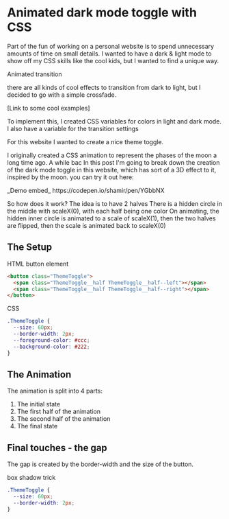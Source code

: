 
# Animated dark mode toggle with CSS

Part of the fun of working on a personal website is to spend unnecessary amounts of time on small details. I wanted to have a dark & light mode to show off my CSS skills like the cool kids, but I wanted to find a unique way.

Animated transition

there are all kinds of cool effects to transition from dark to light, but I decided to go with a simple crossfade.

[Link to some cool examples]

To implement this, I created CSS variables for colors in light and dark mode.
I also have a variable for the transition settings

For this website I wanted to create a nice theme toggle.

I originally created a CSS animation to represent the phases of the moon a long time ago. A while bac
In this post I'm going to break down the creation of the dark mode toggle in this website, which has sort of a 3D effect to it, inspired by the moon. you can try it out here:

<ThemeToggleDemo />
_Demo embed_ https://codepen.io/shamir/pen/YGbbNX

So how does it work?
The idea is to have 2 halves
There is a hidden circle in the middle with scaleX(0), with each half being one color
On animating, the hidden inner circle is animated to a scale of scaleX(1), then the two halves are flipped, then the scale is animated back to scaleX(0)

## The Setup

HTML button element

```html
<button class="ThemeToggle">
  <span class="ThemeToggle__half ThemeToggle__half--left"></span>
  <span class="ThemeToggle__half ThemeToggle__half--right"></span>
</button>
```

CSS

```css
.ThemeToggle {
  --size: 60px;
  --border-width: 2px;
  --foreground-color: #ccc;
  --background-color: #222;
}
```

## The Animation

The animation is split into 4 parts:

1. The initial state
2. The first half of the animation
3. The second half of the animation
4. The final state

## Final touches - the gap

The gap is created by the border-width and the size of the button.

box shadow trick

```css
.ThemeToggle {
  --size: 60px;
  --border-width: 2px;
}
```
